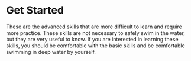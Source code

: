 
# Get Started

These are the advanced skills that are more difficult to learn and require more practice. These skills are not necessary to safely swim in the water, but they are very useful to know. If you are interested in learning these skills, you should be comfortable with the basic skills and be comfortable swimming in deep water by yourself. 

<br></br>
<Cards>

<Card
  title="Eggbeater"
  href="/guide/advancedskills/eggbeater"
/>

<Card
  title="Dolphin Kick"
  href="/guide/advancedskills/dolphinkick"
/>

<Card
  title="Butterfly"
  href="/guide/advancedskills/butterfly"
/>

<Card
  title="Flip Turns"
  href="/guide/advancedskills/flipturns"
/>
</Cards>